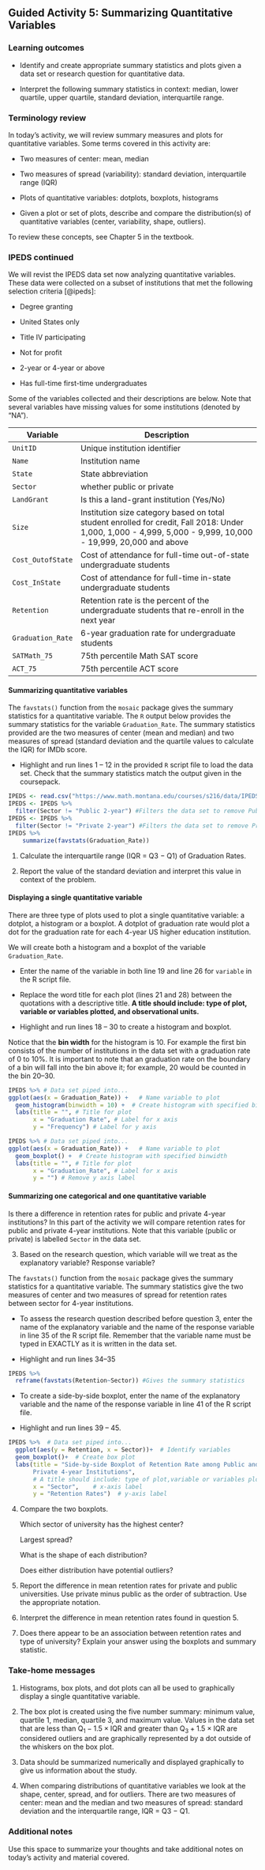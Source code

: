 ## Guided Activity 5: Summarizing Quantitative Variables

\setstretch{1}

### Learning outcomes

* Identify and create appropriate summary statistics and plots given a data set or research question for quantitative data.

* Interpret the following summary statistics in context:
  median, lower quartile, upper quartile, 
  standard deviation, interquartile range.

### Terminology review

In today's activity, we will review summary measures and plots for quantitative variables.  Some terms covered in this activity are:

* Two measures of center: mean, median

* Two measures of spread (variability): standard deviation, interquartile range (IQR)

* Plots of quantitative variables: dotplots, boxplots, histograms

* Given a plot or set of plots, describe and compare the distribution(s)
  of quantitative variables
  (center, variability, shape, outliers).
  

To review these concepts, see Chapter 5 in the textbook.

### IPEDS continued 

We will revist the IPEDS data set now analyzing quantitative variables.  These data were collected on a subset of institutions that met the following selection criteria [@ipeds]:

* Degree granting 

* United States only

* Title IV participating

* Not for profit

* 2-year or 4-year or above

* Has full-time first-time undergraduates

Some of the variables collected and their descriptions are below. Note that several variables have missing values for some institutions (denoted by “NA”).

| **Variable** 	| **Description** |
|----	|-------------	|
| `UnitID` | Unique institution identifier |
| `Name` | Institution name |
| `State` | State abbreviation |
| `Sector` | whether public or private |
| `LandGrant` | Is this a land-grant institution (Yes/No) |
| `Size` | Institution size category based on total student enrolled for credit, Fall 2018: Under 1,000, 1,000 - 4,999, 5,000 - 9,999, 10,000 - 19,999, 20,000 and above |
| `Cost_OutofState` | Cost of attendance for full-time out-of-state undergraduate students |
| `Cost_InState` | Cost of attendance for full-time in-state undergraduate students |
| `Retention` | Retention rate is the percent of the undergraduate students that re-enroll in the next year |
| `Graduation_Rate` | 6-year graduation rate for undergraduate students |
| `SATMath_75` | 75th percentile Math SAT score |
| `ACT_75` | 75th percentile ACT score |

#### Summarizing quantitative variables {-}

The `favstats()` function from the `mosaic` package gives the summary statistics for a quantitative variable. The `R` output below provides the summary statistics for the variable `Graduation_Rate`. The summary statistics provided are the two measures of center (mean and median) and two measures of spread (standard deviation and the quartile values to calculate the IQR) for IMDb score. 

* Highlight and run lines 1 -- 12 in the provided `R` script file to load the data set.  Check that the summary statistics match the output given in the coursepack.

```r
IPEDS <- read.csv("https://www.math.montana.edu/courses/s216/data/IPEDS_2018.csv") 
IPEDS <- IPEDS %>%
  filter(Sector != "Public 2-year") #Filters the data set to remove Public 2-year
IPEDS <- IPEDS %>%
  filter(Sector != "Private 2-year") #Filters the data set to remove Private 2-year
IPEDS %>%
    summarize(favstats(Graduation_Rate))
```
1. Calculate the interquartile range (IQR = Q3 $-$ Q1) of Graduation Rates.

\vspace{0.5in}

2. Report the value of the standard deviation and interpret this value in context of the problem.
\vspace{0.8in}

#### Displaying a single quantitative variable {-}

There are three type of plots used to plot a single quantitative variable: a dotplot, a histogram or a boxplot.  A dotplot of graduation rate would plot a dot for the graduation rate for each 4-year US higher education institution.

We will create both a histogram and a boxplot of the variable `Graduation_Rate`.  

* Enter the name of the variable in both line 19 and line 26 for `variable` in the R script file.  

* Replace the word title for each plot (lines 21 and 28) between the quotations with a descriptive title.  **A title should include: type of plot, variable or variables plotted, and observational units.**  

* Highlight and run lines 18 -- 30 to create a histogram and boxplot. 

Notice that the **bin width** for the histogram is 10.  For example the first bin consists of the number of institutions in the data set with a graduation rate of 0 to 10\%.  It is important to note that an graduation rate on the boundary of a bin will fall into the bin above it; for example, 20 would be counted in the bin 20--30.  

\newpage

```r
IPEDS %>% # Data set piped into...
ggplot(aes(x = Graduation_Rate)) +   # Name variable to plot
  geom_histogram(binwidth = 10) +  # Create histogram with specified binwidth
  labs(title = "", # Title for plot
       x = "Graduation Rate", # Label for x axis
       y = "Frequency") # Label for y axis

```
```r
IPEDS %>% # Data set piped into...
ggplot(aes(x = Graduation_Rate)) +   # Name variable to plot
  geom_boxplot() +  # Create histogram with specified binwidth
  labs(title = "", # Title for plot
       x = "Graduation_Rate", # Label for x axis
       y = "") # Remove y axis label
```

\newpage

#### Summarizing one categorical and one quantitative variable {-}

Is there a difference in retention rates for public and private 4-year institutions? In this part of the activity we will compare retention rates for public and private 4-year institutions.  Note that this variable (public or private) is labelled `Sector` in the data set.

3.  Based on the research question, which variable will we treat as the explanatory variable?  Response variable?

\vspace{0.3in}

The `favstats()` function from the `mosaic` package gives the summary statistics for a quantitative variable. The summary statistics give the two measures of center and two measures of spread for retention rates between sector for 4-year institutions.

* To assess the research question described before question 3, enter the name of the explanatory variable and the name of the response variable in line 35 of the R script file.  Remember that the variable name must be typed in EXACTLY as it is written in the data set.

* Highlight and run lines 34--35

```r
IPEDS %>%
  reframe(favstats(Retention~Sector)) #Gives the summary statistics
```

* To create a side-by-side boxplot, enter the name of the explanatory variable and the name of the response variable in line 41 of the R script file.

* Highlight and run lines 39 -- 45.

```r
IPEDS %>%  # Data set piped into...
  ggplot(aes(y = Retention, x = Sector))+  # Identify variables
  geom_boxplot()+  # Create box plot
  labs(title = "Side-by-side Boxplot of Retention Rate among Public and
       Private 4-year Institutions",  
       # A title should include: type of plot,variable or variables plotted, and observational units
       x = "Sector",    # x-axis label
       y = "Retention Rates")  # y-axis label
```

\newpage 

4.  Compare the two boxplots.
    
     Which sector of university has the highest center?
     \vspace{0.3in}
     
     Largest spread?
     \vspace{0.3in}
     
     What is the shape of each distribution?
     \vspace{0.3in}
     
     Does either distribution have potential outliers?
     \vspace{0.3in}
     
5. Report the difference in mean retention rates for private and public universities.  Use private minus public as the order of subtraction.  Use the appropriate notation.

\vspace{0.8in}

6. Interpret the difference in mean retention rates found in question 5.

\vspace{0.8in}

7.  Does there appear to be an association between retention rates and type of university?  Explain your answer using the boxplots and summary statistic.

\vspace{0.8in}

### Take-home messages

1.	Histograms, box plots, and dot plots can all be used to graphically display a single quantitative variable.  

2.  The box plot is created using the five number summary: minimum value, quartile 1, median, quartile 3, and maximum value.  Values in the data set that are less than $\text{Q}_1 - 1.5\times \text{IQR}$ and greater than $\text{Q}_3 + 1.5\times \text{IQR}$ are considered outliers and are graphically represented by a dot outside of the whiskers on the box plot.

3.  Data should be summarized numerically and displayed graphically to give us information about the study.

4.  When comparing distributions of quantitative variables we look at the shape, center, spread, and for outliers.  There are two measures of center: mean and the median and two measures of spread: standard deviation and the interquartile range, IQR = Q3 $-$ Q1. 

\newpage

### Additional notes

Use this space to summarize your thoughts and take additional notes on today's activity and material covered.

\newpage